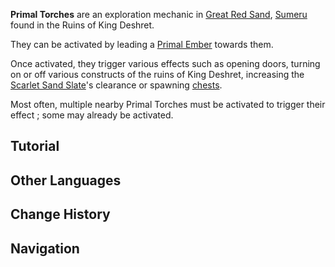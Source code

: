 {{Stub|update infobox image, expand unlocking functionality}}
{{Terminology Infobox
|image     = Primal Torch.png
|type      = Exploration
|region    = Sumeru
|subregion = Great Red Sand
}}
'''Primal Torches''' are an exploration mechanic in [[Great Red Sand]], [[Sumeru]] found in the Ruins of King Deshret.

They can be activated by leading a [[Primal Ember]] towards them.

Once activated, they trigger various effects such as opening doors, turning on or off various constructs of the ruins of King Deshret, increasing the [[Scarlet Sand Slate]]'s clearance or spawning [[chest]]s.

Most often, multiple nearby Primal Torches must be activated to trigger their effect ; some may already be activated.

==Tutorial==
{{Transclude|Tutorial/Primal Embers}}

==Other Languages==
{{Other Languages
|en      = Primal Torch
|zhs     = 元能火炬
|zhs_rm  = Yuánnéng Huǒjú
|zht     = 元能火炬
|zht_rm  = Yuánnéng Huǒjú
|zh_tl   = 
|ja      = プライマル炬火
|ja_rm   = Puraimaru Kyoka{{Assumed}}
|ja_tl   = Primal Torch
|ko      = 태고의 횃불
|ko_rm   = Taego-ui Hwaetbul
|ko_tl   = Primal Torch
|es      = Antorcha Primigenia
|es_tl   = Primal Torch
|fr      = Torche Primale
|fr_tl   = Primal Torch
|ru      = Первозданный факел
|ru_tl   = Primal Torch
|th      = Primal Torch
|vi      = Đuốc {{tt|Nguyên Thủy|原始}}
|vi_tl   = Primordial Torch
|de      = Urfackel
|de_tl   = Primal Torch
|id      = Primal Torch
|pt      = Tocha Primordial
|pt_tl   = 
|tr      = 
|tr_tl   = 
|it      = 
|it_tl   = 
}}

==Change History==
{{Change History|3.1}}

==Navigation==
{{Exploration Navbox|Sumeru}}